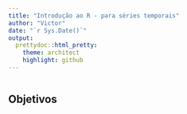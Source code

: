 ```yaml
---
title: "Introdução ao R - para séries temporais"
author: "Victor"
date: "`r Sys.Date()`"
output:
  prettydoc::html_pretty:
    theme: architect
    highlight: github
---
```


```r



```


## Objetivos



